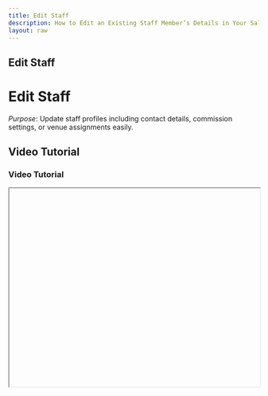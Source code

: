 ```yaml
---
title: Edit Staff
description: How to Edit an Existing Staff Member’s Details in Your Salon System.
layout: raw
---
```



<div className="mdx-content">

## Edit Staff

<h1 className="text-3xl font-bold text-gray-900 mb-4">Edit Staff</h1>  

*Purpose*: Update staff profiles including contact details, commission settings, or venue assignments easily.

## Video Tutorial

<h3 className="text-xl font-medium text-gray-800 mb-2">Video Tutorial</h3>

<iframe
  width="100%"
  height="400"
  title="Edit Staff Tutorial"
  allowFullScreen
  className="rounded-lg"
/>

---

## Steps:

<h2 className="text-2xl font-semibold text-gray-800 mt-8 mb-4">Step-by-step Instructions</h2>

❶ **Navigate to the “Staff” section from the left-hand menu of the main dashboard.**  
❷ **To edit staff details, click on the “three-dot menu” at the end of any staff member’s row and select “Edit”.**  
❸ **Alternatively, click on the staff member’s name to open their profile, then click the “three-dot menu” in the top-right and choose “Edit”.**  
❹ **An editable panel will appear where you can modify the basic information, commission structure, or assigned venues.**  
❺ **After making the necessary changes, click “Save” to update the staff member’s details.**

---

**Tip for First-Time Users**:  
Use the individual staff panel for deeper customization or when making major role changes.

<div className="space-y-4 mt-6">

<div className="my-10 border-t border-gray-200" />

## More questions about this

<h3 className="text-xl font-semibold text-black mb-4 mt-10"> More questions about this?</h3>
</div>
<div className="space-y-4 mt-6">
  <details className="bg-white rounded-md p-4 border border-gray-300">
  <summary
    className="font-medium text-base text-gray-900"
    style={{
      backgroundColor: 'transparent',
      outline: 'none',
      cursor: 'pointer',
      userSelect: 'none',
      listStyle: 'none',
    }}
  >Can I delete a staff profile?</summary>
   <p className="mt-2 text-sm text-gray-700">
      Yes, from the same menu where you edit, there's an option to delete a staff member permanently.
    </p>
  </details>

  <details className="bg-white rounded-md p-4 border border-gray-300">
  <summary
    className="font-medium text-base text-gray-900"
    style={{
      backgroundColor: 'transparent',
      outline: 'none',
      cursor: 'pointer',
      userSelect: 'none',
      listStyle: 'none',
    }}
  >Will edited changes reflect immediately?</summary>
    <p className="mt-2 text-sm text-gray-700">
      Yes, all updates are saved in real-time and reflect instantly across the platform.
    </p>
  </details>
</div>
</div>

---

<div className="space-y-4 mt-6">

<div className="my-10 border-t border-gray-200" />

<div className="mdx-content mt-10">

Was this article helpful?

<div style={{ display: 'flex', gap: '1rem' }}>
  <button style={{ padding: '0.5rem', borderRadius: '9999px', backgroundColor: '#f0f0f0' }}>
    👍
  </button>
  <button style={{ padding: '0.5rem', borderRadius: '9999px', backgroundColor: '#f0f0f0' }}>
    👎
  </button>
</div>
</div>

---
</div>
